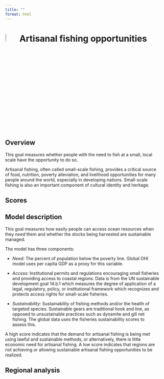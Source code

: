 ```yaml
---
title: ""
format: html
---
```

# ![](figs/artisanal-fishing-opportunities.svg){width=8% height=8% color="red"} Artisanal fishing opportunities 

## Overview
This goal measures whether people with the need to fish at a small, local scale have the opportunity to do so.

Artisanal fishing, often called small-scale fishing, provides a critical source of food, nutrition, poverty alleviation, and livelihood opportunities for many people around the world, especially in developing nations. Small-scale fishing is also an important component of cultural identity and heritage.

## Scores

## Model description
This goal measures how easily people can access ocean resources when they *need* them and whether the stocks being harvested are sustainable managed. 

The model has three components:

-   *Need:* The percent of population below the poverty line. Global OHI model uses per capita GDP as a proxy for this variable.

-   *Access:* Institutional permits and regulations encouraging small fisheries and providing access to coastal regions. Data is from the UN sustainable development goal 14.b.1 which measures the degree of application of a legal, regulatory, policy, or institutional framework which recognizes and protects access rights for small-scale fisheries.

- *Sustainability:* Sustainability of fishing methods and/or the health of targeted species. Sustainable gears are traditional hook and line, as opposed to unsustainable practices such as dynamite and gill net fishing. The global data uses the fisheries sustainability scores to assess this.

A high score indicates that the demand for artisanal fishing is being met using lawful and sustainable methods, or alternatively, there is little economic need for artisanal fishing. A low score indicates that regions are not achieving or allowing sustainable artisanal fishing opportunities to be realized.

## Regional analysis
```r

```